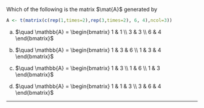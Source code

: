 Which of the following is the matrix $\mat{A}$ generated by

```r
A <- t(matrix(c(rep(1,times=2),rep(3,times=2), 6, 4),ncol=3))
```

(a) $\quad \mathbb{A} = \begin{bmatrix} 1 &  1 \\  3 &  3 \\ 6 & 4 \end{bmatrix}$

(a) $\quad \mathbb{A} = \begin{bmatrix} 1 &  3 & 6 \\  1 &  3 & 4 \end{bmatrix}$

(a) $\quad \mathbb{A} = \begin{bmatrix} 1 &  3 \\  1 &  6 \\ 1 & 3 \end{bmatrix}$

(a) $\quad \mathbb{A} = \begin{bmatrix} 1 &  1 & 3 \\  3 &  6 & 4 \end{bmatrix}$


----------

